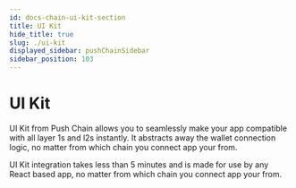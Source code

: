 ```yaml
---
id: docs-chain-ui-kit-section
title: UI Kit
hide_title: true
slug: ./ui-kit
displayed_sidebar: pushChainSidebar
sidebar_position: 103
---
```


# UI Kit

UI Kit from Push Chain allows you to seamlessly make your app compatible with all layer 1s and l2s instantly. It abstracts away the wallet connection logic, no matter from which chain you connect app your from.

UI Kit integration takes less than 5 minutes and is made for use by any React based app, no matter from which chain you connect app your from.

<br />

<head>
  <title>UI Kit Section | Push Chain | Push Chain Documentation</title>
</head>


<DocCardList />
